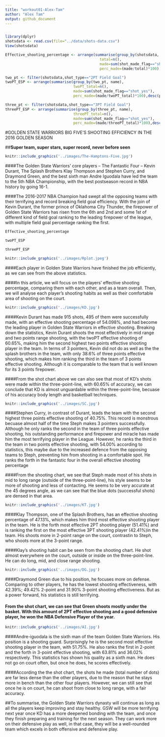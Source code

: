```yaml
---
title: "workout01-Alex-Tam"
author: "Alex Tam"
output: github_document
---
```


```r

```

```r
library(dplyr)
shotsdata <- read.csv(file="../data/shots-data.csv")
View(shotsdata)

Effective_shooting_percentage <- arrange(summarise(group_by(shotsdata, name),
                                           total=n(),
                                           made=sum(shot_made_flag=="shot_yes"),
                                           perc_made=(made/total)*100),desc(perc_made))

two_pt <- filter(shotsdata,shot_type=="2PT Field Goal")
twoPT_ESP <- arrange(summarise(group_by(two_pt, name),
                               twoPT_total=n(),
                               made=sum(shot_made_flag=="shot_yes"),
                               perc_made=(made/twoPT_total)*100),desc(perc_made))

three_pt <- filter(shotsdata,shot_type=="3PT Field Goal")
threePT_ESP <- arrange(summarise(group_by(three_pt, name),
                               threePT_total=n(),
                               made=sum(shot_made_flag=="shot_yes"),
                               perc_made=(made/threePT_total)*100),desc(perc_made))
```

#GOLDEN STATE WARRIORS BIG FIVE'S SHOOTING EFFICIENCY IN THE 2016 GOLDEN SEASON

##**Super team, super stars, super record, never before seen**


```r
knitr::include_graphics('../images/The-Hamptons-Five.jpg')
```


####The Golden State Warriors' core players -- The Fantastic Four -- Kevin Durant, The Splash Brothers Klay Thompson and Stephen Curry, and Draymond Green, and the best sixth man Andre Iguodala have led the team to the 5th NBA Championship, with the best postseason record in NBA history by going 16-1.

####The 2016-2017 NBA Champion had swept all the opposing teams with their terrifying and record breaking field goal efficiency. With the join of Kevin Durant, the former prince of Oklahoma City Thunder, the firepower of Golden State Warriors has risen from the 6th and 2nd and some 1st of different kind of field goal ranking to the leading firepower of the league, with multiple field goal percentage ranking the first.

```r
Effective_shooting_percentage
```

```r
twoPT_ESP
```

```r
threePT_ESP
```
```r
knitr::include_graphics('../images/Rplot.jpeg')
```

####Each player in Golden State Warriors have finished the job efficiently, as we can see from the above statistics.

####In this article, we will focus on the players' effective shooting percentage, comparing them with each other, and as a team overall. Then, we will analyse each player's shooting habits as well as their comfortable area of shooting on the court.

```r
knitr::include_graphics('../images/KD.jpg')
```

####Kevin Durant has made 915 shots, 495 of them were successfully made, with an effective shooting percentage of 54.098%, and had become the leading player in Golden State Warriors in effective shooting. Breaking down the statistics, Kevin Durant shoots the most effectively in mid range and two points range shooting, with the twoPT effective shooting of 60.65%, making him the second highest two points effective shooting player in the team. In terms of 3 pointers, Kevin did not do as well as the the splash brothers in the team, with only 38.6% of three points effective shooting, which makes him ranking the third in the team of 3 points effective shooting. Although it is comparable to the team that is well known for its 3 points firepower.

####From the shot chart above we can also see that most of KD's shots were made within the three-point-line, with 60.65% of accuracy, we can conclude that KD is almost unguardable within the three-point-line, becuase of his accuracy body length and basketball techniques.


```r
knitr::include_graphics('../images/SC.jpg')
```

####Stephen Curry, in contrast of Durant, leads the team with the second highest three points effective shooting of 40.75%. This record is monstrous becuase almost half of the time Steph makes 3 pointers successfully. Although he only ranks the second in the team of three points effective shooting, his outstanding performance and firepower and miracle has made him the most terrifying player in the League. However, he ranks the third in the team in two points effective shooting, with 54.00% according to statistics, this maybe due to the increased defence from the opposing teams to Steph, preventing him from shooting in a comfortable spot. He ranks the forth in the fantastic four in the overall effective shooting percentage

####From the shooting chart, we see that Steph made most of his shots in mid to long range (outside of the three-point-line), his style seems to be more of shooting and less of contacting. He seems to be very accurate at the 45 degrees angle, as we can see that the blue dots (successful shots) are densed in that area.


```r
knitr::include_graphics('../images/KT.jpg')
```

####Klay Thompson, one of the Splash Brothers, has an effective shooting percentage of 47.13%, which makes him third most effective shooting player in the team. He is the forth most effective 2PT shooting player (51.41%) and is ranking the first on the most effective 3PT shooting player (42.41%)in the team. His shoots more in 2-point range on the court, contrastin to Steph, who shoots more at the 3-point range.

####Klay's shooting habit can be seen from the shooting chart. He shot almost everywhere on the court, outside or inside on the three-point-line. He can do long, mid, and close range shooting.


```r
knitr::include_graphics('../images/DG.jpg')
```

####Draymond Green due to his position, he focuses more on defense. Comparing to other players, he has the lowest shooting effectiveness, with 42.39%; 49.42% 2-point and 31.90% 3-point shooting effectiveness. But as a power forward, his statistics is still terrifying.

#### From the shot chart, we can see that Green shoots mostly under the basket. With this amount of 2PT effective shooting and a good defensive player, he won the NBA Defensive Player of the year.


```r
knitr::include_graphics('../images/AI.jpg')
```

####Andre-iguodala is the sixth man of the team Golden State Warriors. His position is a shooting guard. Surprisingly he is the second most effective shooting player in the team, with 51.75%. He also ranks the first in 2-point and the forth in 3-point effective shooting, with 63.81% and 36.02% respectively. This statistics has shown his quality as a sixth man. He does not go on court often, but once he does, he scores effectively.

####According the the shot chart, the shots he made (total number of dots) are far less dense than the other players, due to the reason that he stays more in bench than the other four players. However, we can still see that once he is on court, he can shoot from close to long range, with a fair accuracy.

##To summarise, the Golden State Warriors dynasty will continue as long as all the players keep improving and stay healthy. GSW will be more terrifying next year once KD has a more deepened bonding with the team, and once they finish preparing and training for the next season. They can work more on their defensive play as well, in that case, they will be a well-rounded team which excels in both offensive and defensive play.



